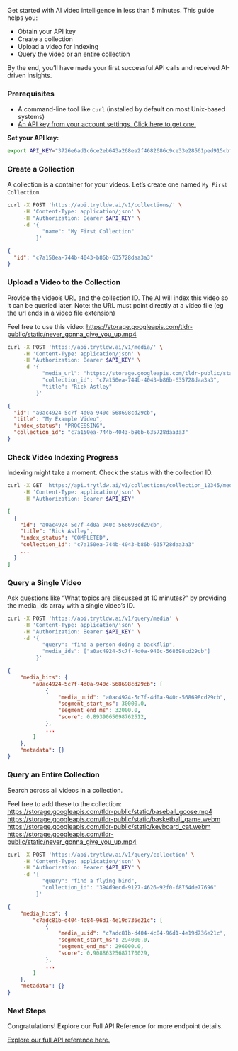 ---
---

Get started with AI video intelligence in less than 5 minutes. This guide helps you:

- Obtain your API key
- Create a collection
- Upload a video for indexing
- Query the video or an entire collection

By the end, you’ll have made your first successful API calls and received AI-driven insights.

### Prerequisites

- A command-line tool like `curl` (installed by default on most Unix-based systems)
- [An API key from your account settings. Click here to get one.](https://app.trytldw.ai/account?tab=settings)

**Set your API key:**

```bash
export API_KEY="3726e6ad1c6ce2eb643a268ea2f4682686c9ce33e28561ped915cbf1dbe7ab52"
```

### Create a Collection

A collection is a container for your videos. Let’s create one named `My First Collection`.

```bash title="Request"
curl -X POST 'https://api.trytldw.ai/v1/collections/' \
     -H 'Content-Type: application/json' \
     -H "Authorization: Bearer $API_KEY" \
     -d '{
           "name": "My First Collection"
         }'
```

```json title="Response"
{
  "id": "c7a150ea-744b-4043-b86b-635728daa3a3"
}
```

### Upload a Video to the Collection

Provide the video’s URL and the collection ID. The AI will index this video so it can be queried later.
Note: the URL must point directly at a video file (eg the url ends in a video file extension)

Feel free to use this video: https://storage.googleapis.com/tldr-public/static/never_gonna_give_you_up.mp4

```bash title="Request"
curl -X POST 'https://api.trytldw.ai/v1/media/' \
     -H 'Content-Type: application/json' \
     -H "Authorization: Bearer $API_KEY" \
     -d '{
           "media_url": "https://storage.googleapis.com/tldr-public/static/never_gonna_give_you_up.mp4",
           "collection_id": "c7a150ea-744b-4043-b86b-635728daa3a3",
           "title": "Rick Astley"
         }'
```

```json title="Response"
{
  "id": "a0ac4924-5c7f-4d0a-940c-568698cd29cb",
  "title": "My Example Video",
  "index_status": "PROCESSING",
  "collection_id": "c7a150ea-744b-4043-b86b-635728daa3a3"
}
```

### Check Video Indexing Progress

Indexing might take a moment. Check the status with the collection ID.

```bash title="Request"
curl -X GET 'https://api.trytldw.ai/v1/collections/collection_12345/media' \
     -H 'Content-Type: application/json' \
     -H "Authorization: Bearer $API_KEY"
```

```json title="Response"
[
  {
    "id": "a0ac4924-5c7f-4d0a-940c-568698cd29cb",
    "title": "Rick Astley",
    "index_status": "COMPLETED",
    "collection_id": "c7a150ea-744b-4043-b86b-635728daa3a3"
    ...
  }
]
```

### Query a Single Video

Ask questions like “What topics are discussed at 10 minutes?” by providing the media_ids array with a single video’s ID.

```bash title="Request"
curl -X POST 'https://api.trytldw.ai/v1/query/media' \
     -H 'Content-Type: application/json' \
     -H "Authorization: Bearer $API_KEY" \
     -d '{
           "query": "find a person doing a backflip",
           "media_ids": ["a0ac4924-5c7f-4d0a-940c-568698cd29cb"]
         }'
```

```json title="Response"
{
    "media_hits": {
        "a0ac4924-5c7f-4d0a-940c-568698cd29cb": [
            {
                "media_uuid": "a0ac4924-5c7f-4d0a-940c-568698cd29cb",
                "segment_start_ms": 30000.0,
                "segment_end_ms": 32000.0,
                "score": 0.8939065098762512,
            },
            ...
        ]
    },
    "metadata": {}
}
```

### Query an Entire Collection

Search across all videos in a collection.

Feel free to add these to the collection:<br/>
https://storage.googleapis.com/tldr-public/static/baseball_goose.mp4 <br/>
https://storage.googleapis.com/tldr-public/static/basketball_game.webm <br/>
https://storage.googleapis.com/tldr-public/static/keyboard_cat.webm <br/>
https://storage.googleapis.com/tldr-public/static/never_gonna_give_you_up.mp4 <br/>

```bash title="Request"
curl -X POST 'https://api.trytldw.ai/v1/query/collection' \
     -H 'Content-Type: application/json' \
     -H "Authorization: Bearer $API_KEY" \
     -d '{
           "query": "find a flying bird",
           "collection_id": "394d9ecd-9127-4626-92f0-f8754de77696"
         }'
```

```json title="Response"
{
    "media_hits": {
        "c7adc81b-d404-4c84-96d1-4e19d736e21c": [
            {
                "media_uuid": "c7adc81b-d404-4c84-96d1-4e19d736e21c",
                "segment_start_ms": 294000.0,
                "segment_end_ms": 296000.0,
                "score": 0.90886325687170029,
            },
            ...
        ]
    },
    "metadata": {}
}
```

### Next Steps

Congratulations! Explore our Full API Reference for more endpoint details.

<u>[Explore our full API reference here](/category/tldw-api).</u>
